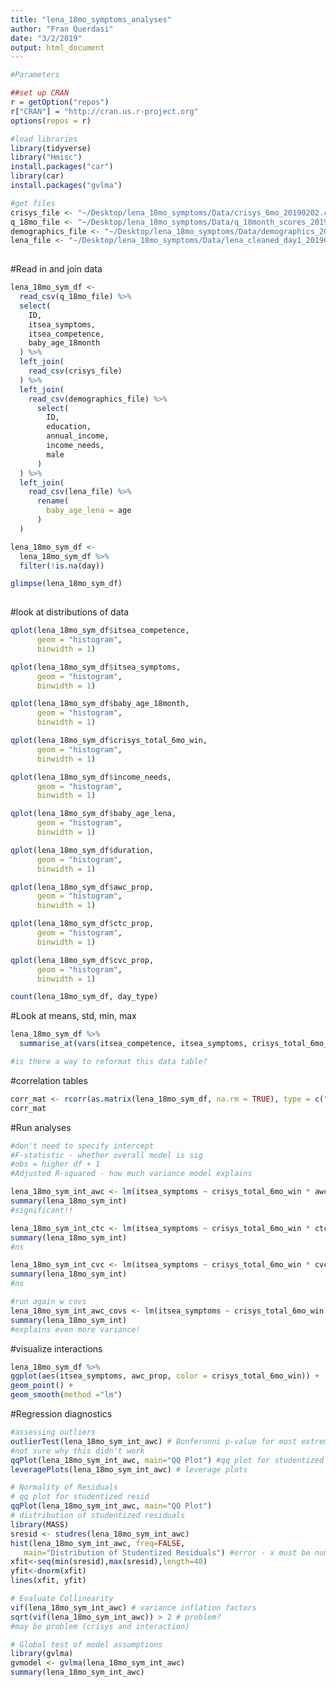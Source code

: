```yaml
---
title: "lena_18mo_symptoms_analyses"
author: "Fran Querdasi"
date: "3/2/2019"
output: html_document
---
```


```r
#Parameters

##set up CRAN
r = getOption("repos")
r["CRAN"] = "http://cran.us.r-project.org"
options(repos = r)

#load libraries
library(tidyverse)
library("Hmisc")
install.packages("car")
library(car)
install.packages("gvlma")

#get files
crisys_file <- "~/Desktop/lena_18mo_symptoms/Data/crisys_6mo_20190202.csv"
q_18mo_file <- "~/Desktop/lena_18mo_symptoms/Data/q_18month_scores_20190202.csv"
demographics_file <- "~/Desktop/lena_18mo_symptoms/Data/demographics_20190131.csv"
lena_file <- "~/Desktop/lena_18mo_symptoms/Data/lena_cleaned_day1_20190202.csv"
  
```
#Read in and join data
```r
lena_18mo_sym_df <-
  read_csv(q_18mo_file) %>% 
  select(
    ID, 
    itsea_symptoms,
    itsea_competence,
    baby_age_18month
  ) %>% 
  left_join(
    read_csv(crisys_file) 
  ) %>% 
  left_join(
    read_csv(demographics_file) %>% 
      select(
        ID,
        education,
        annual_income,
        income_needs,
        male
      )
  ) %>% 
  left_join(
    read_csv(lena_file) %>% 
      rename(
        baby_age_lena = age
      )
  )

lena_18mo_sym_df <-
  lena_18mo_sym_df %>% 
  filter(!is.na(day))

glimpse(lena_18mo_sym_df)
  
```
#look at distributions of data
```r
qplot(lena_18mo_sym_df$itsea_competence, 
      geom = "histogram",
      binwidth = 1)

qplot(lena_18mo_sym_df$itsea_symptoms, 
      geom = "histogram",
      binwidth = 1)

qplot(lena_18mo_sym_df$baby_age_18month, 
      geom = "histogram",
      binwidth = 1)

qplot(lena_18mo_sym_df$crisys_total_6mo_win, 
      geom = "histogram",
      binwidth = 1)

qplot(lena_18mo_sym_df$income_needs, 
      geom = "histogram",
      binwidth = 1)

qplot(lena_18mo_sym_df$baby_age_lena, 
      geom = "histogram",
      binwidth = 1)

qplot(lena_18mo_sym_df$duration, 
      geom = "histogram",
      binwidth = 1)

qplot(lena_18mo_sym_df$awc_prop, 
      geom = "histogram",
      binwidth = 1)

qplot(lena_18mo_sym_df$ctc_prop, 
      geom = "histogram",
      binwidth = 1)

qplot(lena_18mo_sym_df$cvc_prop, 
      geom = "histogram",
      binwidth = 1)

count(lena_18mo_sym_df, day_type)

```
#Look at means, std, min, max
```r
lena_18mo_sym_df %>% 
  summarise_at(vars(itsea_competence, itsea_symptoms, crisys_total_6mo_win, awc_prop, ctc_prop, cvc_prop), funs(mean, sd, min, max), na.rm = TRUE)

#is there a way to reformat this data table?
```
#correlation tables
```r
corr_mat <- rcorr(as.matrix(lena_18mo_sym_df, na.rm = TRUE), type = c("pearson"))
corr_mat
```
#Run analyses
```r
#don't need to specify intercept
#F-statistic - whether overall model is sig
#obs = higher df + 1 
#Adjusted R-squared - how much variance model explains

lena_18mo_sym_int_awc <- lm(itsea_symptoms ~ crisys_total_6mo_win * awc_prop, data = lena_18mo_sym_df)
summary(lena_18mo_sym_int)
#significant!!

lena_18mo_sym_int_ctc <- lm(itsea_symptoms ~ crisys_total_6mo_win * ctc_prop, data = lena_18mo_sym_df)
summary(lena_18mo_sym_int)
#ns

lena_18mo_sym_int_cvc <- lm(itsea_symptoms ~ crisys_total_6mo_win * cvc_prop, data = lena_18mo_sym_df)
summary(lena_18mo_sym_int)
#ns

#run again w covs
lena_18mo_sym_int_awc_covs <- lm(itsea_symptoms ~ crisys_total_6mo_win * awc_prop + baby_age_lena + male + baby_age_18month, data = lena_18mo_sym_df)
summary(lena_18mo_sym_int)
#explains even more variance!
```
#visualize interactions
```r
lena_18mo_sym_df %>%
ggplot(aes(itsea_symptoms, awc_prop, color = crisys_total_6mo_win)) +
geom_point() +
geom_smooth(method ="lm")
```
#Regression diagnostics
```r
#assessing outliers
outlierTest(lena_18mo_sym_int_awc) # Bonferonni p-value for most extreme obs
#not sure why this didn't work
qqPlot(lena_18mo_sym_int_awc, main="QQ Plot") #qq plot for studentized resid 
leveragePlots(lena_18mo_sym_int_awc) # leverage plots

# Normality of Residuals
# qq plot for studentized resid
qqPlot(lena_18mo_sym_int_awc, main="QQ Plot")
# distribution of studentized residuals
library(MASS)
sresid <- studres(lena_18mo_sym_int_awc) 
hist(lena_18mo_sym_int_awc, freq=FALSE, 
   main="Distribution of Studentized Residuals") #error - x must be numeric
xfit<-seq(min(sresid),max(sresid),length=40) 
yfit<-dnorm(xfit) 
lines(xfit, yfit)

# Evaluate Collinearity
vif(lena_18mo_sym_int_awc) # variance inflation factors 
sqrt(vif(lena_18mo_sym_int_awc)) > 2 # problem?
#may be problem (crisys and interaction)

# Global test of model assumptions
library(gvlma)
gvmodel <- gvlma(lena_18mo_sym_int_awc) 
summary(lena_18mo_sym_int_awc)
```

